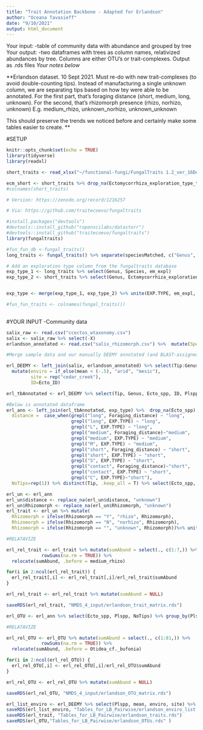 ```yaml
---
title: "Trait Annotation Backbone - Adapted for Erlandson"
author: "Oceana Tavasieff"
date: "9/10/2021"
output: html_document
---
```


Your input: -table of community data with abundance and grouped by tree
Your output: -two dataframes with trees as column names, relativized abundances by tree. Columns are either OTU's or trait-complexes. Output as .rds files
*Your notes below*

**Erlandson dataset. 10 Sept 2021. Must re-do with new trait-complexes (to avoid double-counting tips). Instead of manufacturing a single unknown column, we are separating tips based on how tey were able to be annotated. 
For the first part, that's foraging distance (short, medium, long, unknown). 
For the second, that's rhizomorph presence (rhizo, norhizo, unknown)
E.g. medium_rhizo, unknown_norhizo, unknown_unknown

This should preserve the trends we noticed before and certainly make some tables easier to create. **

#SETUP
```r
knitr::opts_chunk$set(echo = TRUE)
library(tidyverse)
library(readxl)
```

```r
short_traits <- read_xlsx("~/functional-fungi/FungalTraits 1.2_ver_16Dec_2020.xlsx") %>% rename(Genus = GENUS) 

ecm_short <- short_traits %>% drop_na(Ectomycorrhiza_exploration_type_template) %>% arrange(Genus)
#colnames(short_traits)
```

```r
# Version: https://zenodo.org/record/1216257

# Via: https://github.com/traitecoevo/fungaltraits

#install.packages("devtools")
#devtools::install_github("ropenscilabs/datastorr")
#devtools::install_github("traitecoevo/fungaltraits")
library(fungaltraits)
```

```r
#fun_fun_db <-fungal_traits()
long_traits <- fungal_traits() %>% separate(speciesMatched, c("Genus", "Species", "Subspecies", "Etc"), " ")

# Add an exploration type column from the fungaltraits database 
exp_type_1 <- long_traits %>% select(Genus, Species, em_expl)
exp_type_2 <- short_traits %>% select(Genus, Ectomycorrhiza_exploration_type_template)


exp_type <- merge(exp_type_1, exp_type_2) %>% unite(EXP.TYPE, em_expl, Ectomycorrhiza_exploration_type_template, sep = "_", na.rm=T) %>% unite(ID, Genus, Species, sep=" ", remove = F)

#fun_fun_traits <- colnames(fungal_traits())
 
```


#YOUR INPUT
-Community data
```r
salix_raw <- read.csv("ccectos_wtaxonomy.csv")
salix <- salix_raw %>% select(-X)
erlandson_annotated <- read.csv("salix_rhizomorph.csv") %>%  mutate(Species = ifelse(Species %in% "", "sp.", Species)) %>% unite(Ecto_ID, Genus:Species, sep = " ", remove = FALSE)

#Merge sample data and our manually DEEMY annotated (and BLAST-assigned) 

erl_DEEMY <- left_join(salix, erlandson_annotated) %>% select(Tip:Genus, Plspp, mean, Ecto_ID, Rhizomorph, Foraging_distance)%>% 
  mutate(enviro = if_else(mean < (-.5), "arid", "mesic"),
         site = rep("cedar_creek"),
         ID=Ecto_ID) 
```

```r
erl_tbAnnotated <- erl_DEEMY %>% select(Tip, Genus, Ecto_spp, ID, Plspp, Rhizomorph, Foraging_distance)

#Below is annotated dataframe
erl_ann <- left_join(erl_tbAnnotated, exp_type) %>%  drop_na(Ecto_spp) %>% mutate(
  distance =  case_when(grepl("long", Foraging_distance) ~ "long",
                        grepl("long", EXP.TYPE) ~ "long",
                        grepl("L", EXP.TYPE) ~ "long",
                        grepl("medium", Foraging_distance)~"medium",
                        grepl("medium", EXP.TYPE) ~ "medium",
                        grepl("M", EXP.TYPE) ~ "medium",
                        grepl("short", Foraging_distance) ~ "short",
                        grepl("short", EXP.TYPE) ~ "short",
                        grepl("S", EXP.TYPE) ~ "short",
                        grepl("contact", Foraging_distance)~"short",
                        grepl("contact", EXP.TYPE) ~ "short",
                        grepl("C", EXP.TYPE)~"short"),
  NoTips=rep(1)) %>% distinct(Tip, .keep_all = T) %>% select(Ecto_spp, Plspp, distance, Rhizomorph, NoTips) 
```

```r

erl_un <- erl_ann
erl_un$distance <- replace_na(erl_un$distance, "unknown")
erl_un$Rhizomorph <- replace_na(erl_un$Rhizomorph, "unknown")
erl_trait <- erl_un %>% mutate(
  Rhizomorph = ifelse(Rhizomorph == "Y", "rhizo", Rhizomorph),
  Rhizomorph = ifelse(Rhizomorph == "N", "norhizo", Rhizomorph),
  Rhizomorph = ifelse(Rhizomorph == "", "unknown", Rhizomorph))%>% unite(Trait_species, distance, Rhizomorph, sep = "_" ) %>% mutate(Trait_species = as.character(.$Trait_species)) %>% group_by(Plspp, Trait_species) %>% summarise(count=n()) %>% pivot_wider(., names_from = Trait_species, values_from = count) %>%  mutate_all(., ~replace(., is.na(.), 0)) %>% column_to_rownames(var="Plspp")

#RELATAVIZE

erl_rel_trait <- erl_trait %>% mutate(sumAbund = select(., c(1:7,)) %>% 
             rowSums(na.rm = TRUE)) %>% 
  relocate(sumAbund, .before = medium_rhizo)

for(i in 2:ncol(erl_rel_trait)) {
  erl_rel_trait[,i] <- erl_rel_trait[,i]/erl_rel_trait$sumAbund
}

erl_rel_trait <- erl_rel_trait %>% mutate(sumAbund = NULL)

saveRDS(erl_rel_trait, "NMDS_4_input/erlandson_trait_matrix.rds")
```


```r
erl_OTU <- erl_ann %>% select(Ecto_spp, Plspp, NoTips) %>% group_by(Plspp, Ecto_spp) %>% summarize(count=n()) %>% pivot_wider(., names_from = Ecto_spp, values_from = count) %>% mutate_all(., ~replace(., is.na(.), 0)) %>% column_to_rownames(var="Plspp")

#RELATAVIZE

erl_rel_OTU <- erl_OTU %>% mutate(sumAbund = select(., c(1:81,)) %>% 
             rowSums(na.rm = TRUE)) %>% 
  relocate(sumAbund, .before = Otidea_cf._bufonia)

for(i in 2:ncol(erl_rel_OTU)) {
  erl_rel_OTU[,i] <- erl_rel_OTU[,i]/erl_rel_OTU$sumAbund
}

erl_rel_OTU <- erl_rel_OTU %>% mutate(sumAbund = NULL)

saveRDS(erl_rel_OTU, "NMDS_4_input/erlandson_OTU_matrix.rds")
```

```r

erl_list_enviro <- erl_DEEMY %>% select(Plspp, mean, enviro, site) %>% distinct(.)
saveRDS(erl_list_enviro, "Tables_for_LB_Pairwise/erlandson_enviro_list.rds")
saveRDS(erl_trait, "Tables_for_LB_Pairwise/erlandson_traits.rds")
saveRDS(erl_OTU,"Tables_for_LB_Pairwise/erlandson_OTUs.rds" )
```

